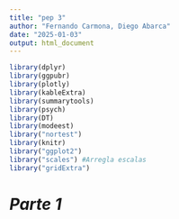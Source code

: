 ```yaml
---
title: "pep 3"
author: "Fernando Carmona, Diego Abarca"
date: "2025-01-03"
output: html_document
---
```


```r
library(dplyr)
library(ggpubr)
library(plotly)
library(kableExtra)
library(summarytools)
library(psych)
library(DT)
library(modeest)
library("nortest")
library(knitr)
library("ggplot2")
library("scales") #Arregla escalas
library("gridExtra")
```
# *Parte 1*





